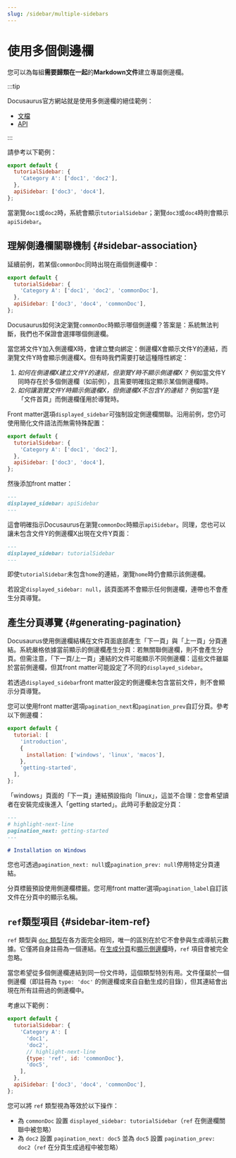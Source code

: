 ```yaml
---
slug: /sidebar/multiple-sidebars
---
```


# 使用多個側邊欄

您可以為每組**需要歸類在一起**的**Markdown文件**建立專屬側邊欄。

:::tip

Docusaurus官方網站就是使用多側邊欄的絕佳範例：

- [文檔](../../../introduction.mdx)
- [API](../../../cli.mdx)

:::

請參考以下範例：

```js title="sidebars.js"
export default {
  tutorialSidebar: {
    'Category A': ['doc1', 'doc2'],
  },
  apiSidebar: ['doc3', 'doc4'],
};
```

當瀏覽`doc1`或`doc2`時，系統會顯示`tutorialSidebar`；瀏覽`doc3`或`doc4`時則會顯示`apiSidebar`。

## 理解側邊欄關聯機制 {#sidebar-association}

延續前例，若某個`commonDoc`同時出現在兩個側邊欄中：

```js title="sidebars.js"
export default {
  tutorialSidebar: {
    'Category A': ['doc1', 'doc2', 'commonDoc'],
  },
  apiSidebar: ['doc3', 'doc4', 'commonDoc'],
};
```

Docusaurus如何決定瀏覽`commonDoc`時顯示哪個側邊欄？答案是：系統無法判斷，我們也不保證會選擇哪個側邊欄。

當您將文件Y加入側邊欄X時，會建立雙向綁定：側邊欄X會顯示文件Y的連結，而瀏覽文件Y時會顯示側邊欄X。但有時我們需要打破這種隱性綁定：

1. _如何在側邊欄X建立文件Y的連結，但瀏覽Y時不顯示側邊欄X？_ 例如當文件Y同時存在於多個側邊欄（如前例），且需要明確指定顯示某個側邊欄時。
2. _如何讓瀏覽文件Y時顯示側邊欄X，但側邊欄X不包含Y的連結？_ 例如當Y是「文件首頁」而側邊欄僅用於導覽時。

Front matter選項`displayed_sidebar`可強制設定側邊欄關聯。沿用前例，您仍可使用簡化文件語法而無需特殊配置：

```js title="sidebars.js"
export default {
  tutorialSidebar: {
    'Category A': ['doc1', 'doc2'],
  },
  apiSidebar: ['doc3', 'doc4'],
};
```

然後添加front matter：

```md title="commonDoc.md"
---
displayed_sidebar: apiSidebar
---
```

這會明確指示Docusaurus在瀏覽`commonDoc`時顯示`apiSidebar`。同理，您也可以讓未包含文件Y的側邊欄X出現在文件Y頁面：

```md title="home.md"
---
displayed_sidebar: tutorialSidebar
---
```

即使`tutorialSidebar`未包含`home`的連結，瀏覽`home`時仍會顯示該側邊欄。

若設定`displayed_sidebar: null`，該頁面將不會顯示任何側邊欄，連帶也不會產生分頁導覽。

## 產生分頁導覽 {#generating-pagination}

Docusaurus使用側邊欄結構在文件頁面底部產生「下一頁」與「上一頁」分頁連結。系統嚴格依據當前顯示的側邊欄產生分頁：若無關聯側邊欄，則不會產生分頁。但需注意，「下一頁/上一頁」連結的文件可能顯示不同側邊欄：這些文件雖屬於當前側邊欄，但其front matter可能設定了不同的`displayed_sidebar`。

若透過`displayed_sidebar`front matter設定的側邊欄未包含當前文件，則不會顯示分頁導覽。

您可以使用front matter選項`pagination_next`和`pagination_prev`自訂分頁。參考以下側邊欄：

```js title="sidebars.js"
export default {
  tutorial: [
    'introduction',
    {
      installation: ['windows', 'linux', 'macos'],
    },
    'getting-started',
  ],
};
```

「windows」頁面的「下一頁」連結預設指向「linux」，這並不合理：您會希望讀者在安裝完成後進入「getting started」。此時可手動設定分頁：

```md title="windows.md"
---
# highlight-next-line
pagination_next: getting-started
---

# Installation on Windows
```

您也可透過`pagination_next: null`或`pagination_prev: null`停用特定分頁連結。

分頁標籤預設使用側邊欄標籤。您可用front matter選項`pagination_label`自訂該文件在分頁中的顯示名稱。

## `ref`類型項目 {#sidebar-item-ref}

`ref` 類型與 [`doc` 類型](./items.mdx#sidebar-item-doc)在各方面完全相同，唯一的區別在於它不會參與生成導航元數據。它僅將自身註冊為一個連結。在[生成分頁](#generating-pagination)和[顯示側邊欄](#sidebar-association)時，`ref` 項目會被完全忽略。

當您希望從多個側邊欄連結到同一份文件時，這個類型特別有用。文件僅屬於一個側邊欄（即註冊為 `type: 'doc'` 的側邊欄或來自自動生成的目錄），但其連結會出現在所有註冊過的側邊欄中。

考慮以下範例：

```js title="sidebars.js"
export default {
  tutorialSidebar: {
    'Category A': [
      'doc1',
      'doc2',
      // highlight-next-line
      {type: 'ref', id: 'commonDoc'},
      'doc5',
    ],
  },
  apiSidebar: ['doc3', 'doc4', 'commonDoc'],
};
```

您可以將 `ref` 類型視為等效於以下操作：

- 為 `commonDoc` 設置 `displayed_sidebar: tutorialSidebar`（`ref` 在側邊欄關聯中被忽略）
- 為 `doc2` 設置 `pagination_next: doc5` 並為 `doc5` 設置 `pagination_prev: doc2`（`ref` 在分頁生成過程中被忽略）